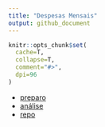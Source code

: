 ```yaml
---
title: "Despesas Mensais"
output: github_document
---
```


```r
knitr::opts_chunk$set(
  cache=T,
  collapse=T,
  comment="#>",
  dpi=96
)
```

* [preparo](preparo_mensal.html)
* [análise](analise_mensal.html)
* [repo](https://github.com/dan-reznik/MP-Execucao-Orcamentaria-Mensal)
